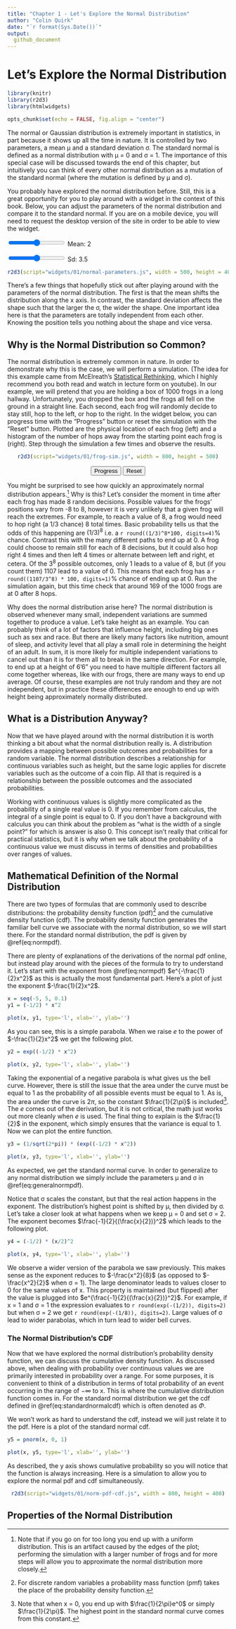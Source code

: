 ```yaml
---
title: "Chapter 1 - Let's Explore the Normal Distribution"
author: "Colin Quirk"
date: "`r format(Sys.Date())`"
output:
  github_document
---
```


# Let's Explore the Normal Distribution

```r
library(knitr)
library(r2d3)
library(htmlwidgets)

opts_chunk$set(echo = FALSE, fig.align = "center")
```

The normal or Gaussian distribution is extremely important in statistics, in part because it shows up all the time in nature. It is controlled by two parameters, a mean μ and a standard deviation σ. The standard normal is defined as a normal distribution with μ = 0 and σ = 1. The importance of this special case will be discussed towards the end of this chapter, but intuitively you can think of every other normal distribution as a mutation of the standard normal (where the mutation is defined by μ and σ).

You probably have explored the normal distribution before. Still, this is a great opportunity for you to play around with a widget in the context of this book. Below, you can adjust the parameters of the normal distribution and compare it to the standard normal. If you are on a mobile device, you will need to request the desktop version of the site in order to be able to view the widget.

<div id="standardNormalForm">
  <form>
    <input id="meanSlider" class="slider" type="range">
    <label id="meanSliderLabel" for="meanSlider">Mean: 2</label>
  </form>
  <form>
    <input id="sdSlider" class="slider" type="range">
    <label id="sdSliderLabel" for="sdSlider">Sd: 3.5</label>
  </form>
</div>

<center>
```r
r2d3(script="widgets/01/normal-parameters.js", width = 500, height = 400)
```
</center>

There's a few things that hopefully stick out after playing around with the parameters of the normal distribution. The first is that the mean shifts the distribution along the x axis. In contrast, the standard deviation affects the shape such that the larger the σ, the wider the shape. One important idea here is that the parameters are totally independent from each other. Knowing the position tells you nothing about the shape and vice versa.

## Why is the Normal Distribution so Common?

The normal distribution is extremely common in nature. In order to demonstrate why this is the case, we will perform a simulation. (The idea for this example came from McElreath's [Statistical Rethinking](https://xcelab.net/rm/statistical-rethinking/), which I highly recommend you both read and watch in lecture form on youtube). In our example, we will pretend that you are holding a box of 1000 frogs in a long hallway. Unfortunately, you dropped the box and the frogs all fell on the ground in a straight line. Each second, each frog will randomly decide to stay still, hop to the left, or hop to the right. In the widget below, you can progress time with the "Progress" button or reset the simulation with the "Reset" button. Plotted are the physical location of each frog (left) and a histogram of the number of hops away from the starting point each frog is (right). Step through the simulation a few times and observe the results.

<center>
```r
r2d3(script="widgets/01/frog-sim.js", width = 800, height = 500)
```

<form>
  <button id='progressFrogsButton'>Progress</button>
  <button id='resetFrogsButton'>Reset</button>
</form>

</center>

You might be surprised to see how quickly an approximately normal distribution appears.^[Note that if you go on for too long you end up with a uniform distribution. This is an artifact caused by the edges of the plot; performing the simulation with a larger number of frogs and for more steps will allow you to approximate the normal distribution more closely.] Why is this? Let's consider the moment in time after each frog has made 8 random decisions. Possible values for the frogs' positions vary from -8 to 8, however it is very unlikely that a given frog will reach the extremes. For example, to reach a value of 8, a frog would need to hop right (a $1/3$ chance) 8 total times. Basic probability tells us that the odds of this happening are $(1/3)^8$ i.e. a `r round((1/3)^8*100, digits=4)`% chance. Contrast this with the many different paths to end up at 0. A frog could choose to remain still for each of 8 decisions, but it could also hop right 4 times and then left 4 times or alternate between left and right, et cetera. Of the $3^8$ possible outcomes, only 1 leads to a value of 8, but (if you count them) 1107 lead to a value of 0. This means that each frog has a `r round((1107/3^8) * 100, digits=1)`% chance of ending up at 0. Run the simulation again, but this time check that around 169 of the 1000 frogs are at 0 after 8 hops.

Why does the normal distribution arise here? The normal distribution is observed whenever many small, independent variations are summed together to produce a value. Let's take height as an example. You can probably think of a lot of factors that influence height, including big ones such as sex and race. But there are likely many factors like nutrition, amount of sleep, and activity level that all play a small role in determining the height of an adult. In sum, it is more likely for multiple independent variations to cancel out than it is for them all to break in the same direction. For example, to end up at a height of 6'6" you need to have multiple different factors all come together whereas, like with our frogs, there are many ways to end up average. Of course, these examples are not truly random and they are not independent, but in practice these differences are enough to end up with height being approximately normally distributed.

## What is a Distribution Anyway?

Now that we have played around with the normal distribution it is worth thinking a bit about what the normal distribution really is. A distribution provides a mapping between possible outcomes and probabilities for a random variable. The normal distribution describes a relationship for continuous variables such as height, but the same logic applies for discrete variables such as the outcome of a coin flip. All that is required is a relationship between the possible outcomes and the associated probabilities.

Working with continuous values is slightly more complicated as the probability of a single real value is 0. If you remember from calculus, the integral of a single point is equal to 0. If you don't have a background with calculus you can think about the problem as "what is the width of a single point?" for which is answer is also 0. This concept isn't really that critical for practical statistics, but it is why when we talk about the probability of a continuous value we must discuss in terms of densities and probabilities over ranges of values.

## Mathematical Definition of the Normal Distribution

There are two types of formulas that are commonly used to describe distributions: the probability density function (pdf)^[For discrete random variables a probability mass function (pmf) takes the place of the probability density function.] and the cumulative density function (cdf). The probability density function generates the familiar bell curve we associate with the normal distribution, so we will start there. For the standard normal distribution, the pdf is given by \@ref(eq:normpdf).

\begin{equation}
\LARGE
\frac{1}{\sqrt{2\pi}}e^{-\frac{1}{2}x^2}
(\#eq:normpdf)
\end{equation}

There are plenty of explanations of the derivations of the normal pdf online, but instead play around with the pieces of the formula to try to understand it. Let's start with the exponent from \@ref(eq:normpdf) $e^{-\frac{1}{2}x^2}$ as this is actually the most fundamental part. Here's a plot of just the exponent $-\frac{1}{2}x^2$.

```r
x = seq(-5, 5, 0.1)
y1 = (-1/2) * x^2

plot(x, y1, type='l', xlab='', ylab='')
```

As you can see, this is a simple parabola. When we raise $e$ to the power of $-\frac{1}{2}x^2$ we get the following plot.

```r
y2 = exp((-1/2) * x^2)

plot(x, y2, type='l', xlab='', ylab='')
```

Taking the exponential of a negative parabola is what gives us the bell curve. However, there is still the issue that the area under the curve must be equal to 1 as the probability of all possible events must be equal to 1. As is, the area under the curve is $2\pi$, so the constant $\frac{1}{2\pi}$ is included^[Note that when x = 0, you end up with $\frac{1}{2\pi}e^0$ or simply $\frac{1}{2\pi}$. The highest point in the standard normal curve comes from this constant.]. The $e$ comes out of the derivation, but it is not critical, the math just works out more cleanly when $e$ is used. The final thing to explain is the $\frac{1}{2}$ in the exponent, which simply ensures that the variance is equal to 1. Now we can plot the entire function.

```r
y3 = (1/sqrt(2*pi)) * (exp((-1/2) * x^2))

plot(x, y3, type='l', xlab='', ylab='')
```

As expected, we get the standard normal curve. In order to generalize to any normal distribution we simply include the parameters μ and σ in \@ref(eq:generalnormpdf).

\begin{equation}
\LARGE
\frac{1}{\sigma\sqrt{2\pi}}e^{-\frac{1}{2}{(\frac{x-\mu}{\sigma})}^2}
(\#eq:generalnormpdf)
\end{equation}

Notice that σ scales the constant, but that the real action happens in the exponent. The distribution's highest point is shifted by μ, then divided by σ. Let's take a closer look at what happens when we keep μ = 0 and set σ = 2. The exponent becomes $\frac{-1}{2}{(\frac{x}{2})}^2$ which leads to the following plot.

```r
y4 = (-1/2) * (x/2)^2

plot(x, y4, type='l', xlab='', ylab='')
```

We observe a wider version of the parabola we saw previously. This makes sense as the exponent reduces to $-\frac{x^2}{8}$ (as opposed to $-\frac{x^2}{2}$ when σ = 1). The large denominator leads to values closer to 0 for the same values of x. This property is maintained (but flipped) after the value is plugged into $e^{\frac{-1}{2}{(\frac{x}{2})}^2}$. For example, if x = 1 and σ = 1 the expression evaluates to `r round(exp(-(1/2)), digits=2)` but when σ = 2 we get `r round(exp(-(1/8)), digits=2)`. Large values of σ lead to wider parabolas, which in turn lead to wider bell curves. 

### The Normal Distribution's CDF

Now that we have explored the normal distribution's probability density function, we can discuss the cumulative density function. As discussed above, when dealing with probability over continuous values we are primarily interested in probability over a range. For some purposes, it is convenient to think of a distribution in terms of total probability of an event occurring in the range of $-\infty$ to x. This is where the cumulative distribution function comes in. For the standard normal distribution we get the cdf defined in \@ref(eq:standardnormalcdf) which is often denoted as $\Phi$.

\begin{equation}
\LARGE
\frac{1}{\sqrt{2\pi}}\int_{-\infty}^x {e^{-t^2/2} dt}
(\#eq:standardnormalcdf)
\end{equation}

We won't work as hard to understand the cdf, instead we will just relate it to the pdf. Here is a plot of the standard normal cdf.

```r
y5 = pnorm(x, 0, 1)

plot(x, y5, type='l', xlab='', ylab='')
```

As described, the y axis shows cumulative probability so you will notice that the function is always increasing. Here is a simulation to allow you to explore the normal pdf and cdf simultaneously. 

<center>
```r
r2d3(script="widgets/01/norm-pdf-cdf.js", width = 800, height = 400)
```
</center>



## Properties of the Normal Distribution
